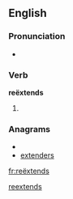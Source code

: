 ==English==

===Pronunciation===
* {{a|UK}} {{IPA|/ɹi.ɛksˈtɛndz/}}

===Verb===
'''reëxtends'''

# {{third-person singular of|[[reëxtend]]}}

===Anagrams===
* {{alphagram|deeenrstx}}
* [[extenders#English|extenders]]

[[Category:English terms spelled with Ë|reextends]]

[[fr:reëxtends]]